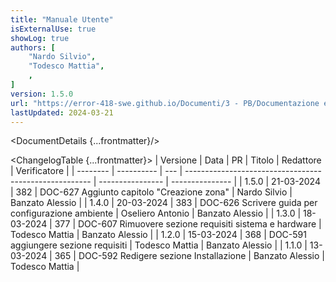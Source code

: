 ```yaml
---
title: "Manuale Utente"
isExternalUse: true
showLog: true
authors: [
	"Nardo Silvio",
	"Todesco Mattia",
	,
]
version: 1.5.0
url: "https://error-418-swe.github.io/Documenti/3 - PB/Documentazione esterna/Manuale Utente_v1.5.0.pdf"
lastUpdated: 2024-03-21
---
```



<DocumentDetails {...frontmatter}/>

<ChangelogTable {...frontmatter}>
| Versione | Data       | PR  | Titolo                                                 | Redattore        | Verificatore    |
| -------- | ---------- | --- | ------------------------------------------------------ | ---------------- | --------------- |
| 1.5.0    | 21-03-2024 | 382 | DOC-627 Aggiunto capitolo "Creazione zona"             | Nardo Silvio     | Banzato Alessio |
| 1.4.0    | 20-03-2024 | 383 | DOC-626 Scrivere guida per configurazione ambiente     | Oseliero Antonio | Banzato Alessio |
| 1.3.0    | 18-03-2024 | 377 | DOC-607 Rimuovere sezione requisiti sistema e hardware | Todesco Mattia   | Banzato Alessio |
| 1.2.0    | 15-03-2024 | 368 | DOC-591 aggiungere sezione requisiti                   | Todesco Mattia   | Banzato Alessio |
| 1.1.0    | 13-03-2024 | 365 | DOC-592 Redigere sezione Installazione                 | Banzato Alessio  | Todesco Mattia  |
</ChangelogTable>


